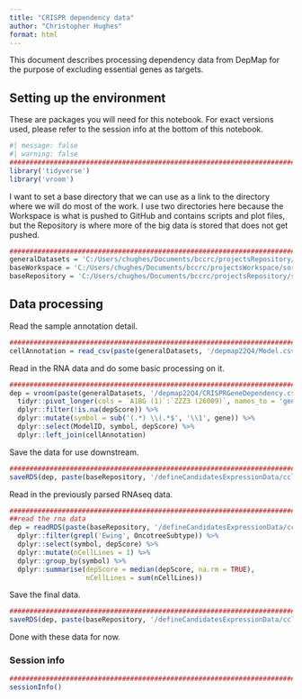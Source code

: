 ```yaml
---
title: "CRISPR dependency data"
author: "Christopher Hughes"
format: html
---
```


This document describes processing dependency data from DepMap for the purpose of excluding essential genes as targets.

## Setting up the environment

These are packages you will need for this notebook. For exact versions used, please refer to the session info at the bottom of this notebook.

```r
#| message: false
#| warning: false
##########################################################################################
library('tidyverse')
library('vroom')
```

I want to set a base directory that we can use as a link to the directory where we will do most of the work. I use two directories here because the Workspace is what is pushed to GitHub and contains scripts and plot files, but the Repository is where more of the big data is stored that does not get pushed.

```r
##########################################################################################
generalDatasets = 'C:/Users/chughes/Documents/bccrc/projectsRepository/generalDatasets'
baseWorkspace = 'C:/Users/chughes/Documents/bccrc/projectsWorkspace/sorensenLab/relatedToEwsCrisprManuscript'
baseRepository = 'C:/Users/chughes/Documents/bccrc/projectsRepository/sorensenLab/relatedToEwsCrisprManuscript'
```

## Data processing

Read the sample annotation detail.

```r
##########################################################################################
cellAnnotation = read_csv(paste(generalDatasets, '/depmap22Q4/Model.csv', sep = ''), show_col_types = FALSE)
```

Read in the RNA data and do some basic processing on it.

```r
##########################################################################################
dep = vroom(paste(generalDatasets, '/depmap22Q4/CRISPRGeneDependency.csv', sep = ''), show_col_types = FALSE) %>%
  tidyr::pivot_longer(cols = `A1BG (1)`:`ZZZ3 (26009)`, names_to = 'gene', values_to = 'depScore') %>%
  dplyr::filter(!is.na(depScore)) %>%
  dplyr::mutate(symbol = sub('(.*) \\(.*$', '\\1', gene)) %>%
  dplyr::select(ModelID, symbol, depScore) %>%
  dplyr::left_join(cellAnnotation)
```

Save the data for use downstream.

```r
##########################################################################################
saveRDS(dep, paste(baseRepository, '/defineCandidatesExpressionData/ccleDepMapCrispr/dataset_depmapDependencyParsed.rds', sep = ''))
```

Read in the previously parsed RNAseq data.

```r
##########################################################################################
##read the rna data
dep = readRDS(paste(baseRepository, '/defineCandidatesExpressionData/ccleDepMapCrispr/dataset_depmapDependencyParsed.rds', sep = '')) %>%
  dplyr::filter(grepl('Ewing', OncotreeSubtype)) %>%
  dplyr::select(symbol, depScore) %>%
  dplyr::mutate(nCellLines = 1) %>%
  dplyr::group_by(symbol) %>%
  dplyr::summarise(depScore = median(depScore, na.rm = TRUE),
                   nCellLines = sum(nCellLines))
```

Save the final data.

```r
##########################################################################################
saveRDS(dep, paste(baseRepository, '/defineCandidatesExpressionData/ccleDepMapCrispr/dataset_depmapDependencyEwingOnly.rds', sep = ''))
```

Done with these data for now.

### Session info

```r
##########################################################################################
sessionInfo()
```

